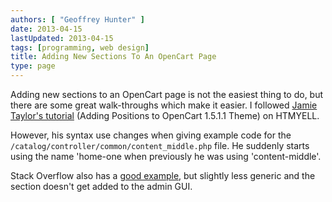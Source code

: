 ```yaml
---
authors: [ "Geoffrey Hunter" ]
date: 2013-04-15
lastUpdated: 2013-04-15
tags: [programming, web design]
title: Adding New Sections To An OpenCart Page
type: page
---
```


Adding new sections to an OpenCart page is not the easiest thing to do, but there are some great walk-throughs which make it easier. I followed [Jamie Taylor's tutorial](http://forum.opencart.com/viewforum.php?f=23) (Adding Positions to OpenCart 1.5.1.1 Theme) on HTMYELL.

However, his syntax use changes when giving example code for the `/catalog/controller/common/content_middle.php` file. He suddenly starts using the name 'home-one when previously he was using 'content-middle'.

Stack Overflow also has a [good example](http://stackoverflow.com/questions/7421790/opencart-1-5-how-to-add-module-in-a-header), but slightly less generic and the section doesn't get added to the admin GUI.
